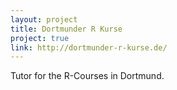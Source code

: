 ```yaml
---
layout: project
title: Dortmunder R Kurse
project: true
link: http://dortmunder-r-kurse.de/
---
```

Tutor for the R-Courses in Dortmund.